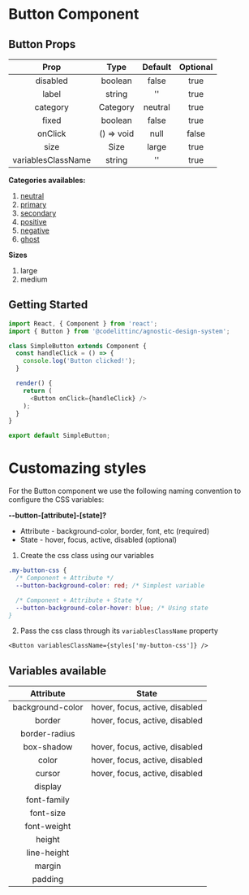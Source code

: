 # Button Component

## Button Props

|        Prop        |    Type    | Default | Optional |
| :----------------: | :--------: | :-----: | :------: |
|      disabled      |  boolean   |  false  |   true   |
|       label        |   string   |   ''    |   true   |
|      category      |  Category  | neutral |   true   |
|       fixed        |  boolean   |  false  |   true   |
|      onClick       | () => void |  null   |  false   |
|        size        |    Size    |  large  |   true   |
| variablesClassName |   string   |   ''    |   true   |

**Categories availables:**

1.  [neutral](https://design-system.codelitt.dev/?path=/story/components-button--neutral)
2.  [primary](https://design-system.codelitt.dev/?path=/story/components-button--primary)
3.  [secondary](https://design-system.codelitt.dev/?path=/story/components-button--secondary)
4.  [positive](https://design-system.codelitt.dev/?path=/story/components-button--positive)
5.  [negative](https://design-system.codelitt.dev/?path=/story/components-button--negative)
6.  [ghost](https://design-system.codelitt.dev/?path=/story/components-button--ghost)

**Sizes**

1. large
2. medium

## Getting Started

```javascript
import React, { Component } from 'react';
import { Button } from '@codelittinc/agnostic-design-system';

class SimpleButton extends Component {
  const handleClick = () => {
    console.log('Button clicked!');
  }

  render() {
    return (
      <Button onClick={handleClick} />
    );
  }
}

export default SimpleButton;

```

# Customazing styles

For the Button component we use the following naming convention to configure the CSS variables:

**--button-[attribute]-[state]?**

- Attribute - background-color, border, font, etc (required)
- State - hover, focus, active, disabled (optional)

1. Create the css class using our variables

```css
.my-button-css {
  /* Component + Attribute */
  --button-background-color: red; /* Simplest variable

  /* Component + Attribute + State */
  --button-background-color-hover: blue; /* Using state
}
```

2. Pass the css class through its `variablesClassName` property

`<Button variablesClassName={styles['my-button-css']} />`

## Variables available

|    Attribute     |             State              |
| :--------------: | :----------------------------: |
| background-color | hover, focus, active, disabled |
|      border      | hover, focus, active, disabled |
|  border-radius   |                                |
|    box-shadow    | hover, focus, active, disabled |
|      color       | hover, focus, active, disabled |
|      cursor      | hover, focus, active, disabled |
|     display      |                                |
|   font-family    |                                |
|    font-size     |                                |
|   font-weight    |                                |
|      height      |                                |
|   line-height    |                                |
|      margin      |                                |
|     padding      |                                |

